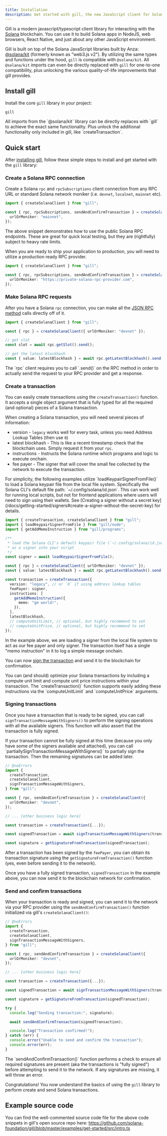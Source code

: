 ```yaml
---
title: Installation
description: Get started with gill, the new JavaScript client for Solana developers.
---
```


Gill is a modern javascript/typescript client library for interacting with the
[Solana](http://solana.com/) blockchain. You can use it to build Solana apps in NodeJS, web
browsers, React Native, and just about any other JavaScript environment.

Gill is built on top of the Solana JavaScript libraries built by Anza:
[@solana/kit](https://github.com/anza-xyz/kit) (formerly known as "web3.js v2"). By utilizing the
same types and functions under the hood, `gill` is compatible with `@solana/kit`. All `@solana/kit`
imports can even be directly replaced with `gill` for one-to-one compatibility, plus unlocking the
various quality-of-life improvements that gill provides.

## Install gill

Install the core `gill` library in your project:

```package-install
gill
```

<Callout title="Coming from Kit?">
  All imports from the `@solana/kit` library can be directly replaces with `gill` to achieve the
  exact same functionality. Plus unlock the additional functionality only included in gill, like
  `createTransaction`.
</Callout>

## Quick start

After [installing gill](#install-gill), follow these simple steps to install and get started with
the `gill` library:

<Steps>

<Step>

### Create a Solana RPC connection

Create a Solana `rpc` and `rpcSubscriptions` client connection from any RPC URL or standard Solana
network moniker (i.e. `devnet`, `localnet`, `mainnet` etc).

```typescript
import { createSolanaClient } from "gill";

const { rpc, rpcSubscriptions, sendAndConfirmTransaction } = createSolanaClient({
  urlOrMoniker: "mainnet",
});
```

The above snippet demonstrates how to use the public Solana RPC endpoints. These are great for quick
local testing, but they are (rightfully) subject to heavy rate limits.

When you are ready to ship your application to production, you will need to utilize a production
ready RPC provider.

```typescript
import { createSolanaClient } from "gill";

const { rpc, rpcSubscriptions, sendAndConfirmTransaction } = createSolanaClient({
  urlOrMoniker: "https://private-solana-rpc-provider.com",
});
```

</Step>

<Step>

### Make Solana RPC requests

After you have a Solana `rpc` connection, you can make all the
[JSON RPC method](https://solana.com/docs/rpc) calls directly off of it.

```typescript
import { createSolanaClient } from "gill";

const { rpc } = createSolanaClient({ urlOrMoniker: "devnet" });

// get slot
const slot = await rpc.getSlot().send();

// get the latest blockhash
const { value: latestBlockhash } = await rpc.getLatestBlockhash().send();
```

<Callout>
  The `rpc` client requires you to call `.send()` on the RPC method in order to actually send the
  request to your RPC provider and get a response.
</Callout>

</Step>

<Step>

### Create a transaction

You can easily create transactions using the `createTransaction()` function. It accepts a single
object argument that is fully typed for all the required (and optional) pieces of a Solana
transaction.

When creating a Solana transaction, you will need several pieces of information:

- version - `legacy` works well for every task, unless you need Address Lookup Tables (then use `0`)
- latest blockhash - This is like a recent timestamp check that the blockchain uses. Simply request
  it from your `rpc`.
- instructions - Instructs the Solana runtime which programs and logic to execute onchain.
- fee payer - The signer that will cover the small fee collected by the network to execute the
  transaction.

<Callout>
  For simplicity, the following examples utilize `loadKeypairSignerFromFile()` to load a Solana
  keypair file from the local file system. Specifically the Solana CLI's default file path:
  `~/.config/solana/id.json`. This can work well for running local scripts, but not for frontend
  applications where users will need to sign using their wallets. See [Creating a signer without a
  secret key](/docs/getting-started/signers#create-a-signer-without-the-secret-key) for details.
</Callout>

```ts twoslash
import { createTransaction, createSolanaClient } from "gill";
import { loadKeypairSignerFromFile } from "gill/node";
import { getAddMemoInstruction } from "gill/programs";

/**
 * load the Solana CLI's default keypair file (`~/.config/solana/id.json`)
 * as a signer into your script
 */
const signer = await loadKeypairSignerFromFile();

const { rpc } = createSolanaClient({ urlOrMoniker: "devnet" });
const { value: latestBlockhash } = await rpc.getLatestBlockhash().send();

const transaction = createTransaction({
  version: "legacy", // or `0` if using address lookup tables
  feePayer: signer,
  instructions: [
    getAddMemoInstruction({
      memo: "gm world!",
    }),
  ],
  latestBlockhash,
  // computeUnitLimit, // optional, but highly recommend to set
  // computeUnitPrice, // optional, but highly recommend to set
});
```

In the example above, we are loading a signer from the local file system to act as our fee payer and
only signer. The transaction itself has a single "memo instruction" in it to log a simple message
onchain.

You can now [sign the transaction](#signing-transactions) and send it to the blockchain for
confirmation.

<Callout title="Optimizing transactions">
  You can (and should) optimize your Solana transactions by including a compute unit limit and
  compute unit price instructions within your transaction. The `createTransaction()` function
  supports easily adding these instructions via the `computeUnitLimit` and `computeUnitPrice`
  arguments.
</Callout>

</Step>

<Step>

### Signing transactions

Once you have a transaction that is ready to be signed, you can call
`signTransactionMessageWithSigners()` to perform the signing operations with all the available
signers. This function will also assert that the transaction is fully signed.

<Callout type="warn">
  If your transaction cannot be fully signed at this time (because you only have some of the signers
  available and attached), you can call `partiallySignTransactionMessageWithSigners()` to partially
  sign the transaction. Then the remaining signatures can be added later.
</Callout>

```ts twoslash
// @noErrors
import {
  createTransaction,
  createSolanaClient,
  signTransactionMessageWithSigners,
} from "gill";

const { rpc, sendAndConfirmTransaction } = createSolanaClient({
  urlOrMoniker: "devnet",
});

// ... [other business logic here]

const transaction = createTransaction({...});

const signedTransaction = await signTransactionMessageWithSigners(transaction);

const signature = getSignatureFromTransaction(signedTransaction);
```

After a transaction has been signed by the `feePayer`, you can obtain its transaction signature
using the `getSignatureFromTransaction()` function (yes, even before sending it to the network).

Once you have a fully signed transaction, `signedTransaction` in the example above, you can now send
it to the blockchain network for confirmation.

</Step>

<Step>

### Send and confirm transactions

When your transaction is ready and signed, you can send it to the network via your RPC provider
using the `sendAndConfirmTransaction()` function initialized via gill's `createSolanaClient()`:

```ts twoslash
// @noErrors
import {
  createTransaction,
  createSolanaClient,
  signTransactionMessageWithSigners,
} from "gill";

const { rpc, sendAndConfirmTransaction } = createSolanaClient({
  urlOrMoniker: "devnet",
});

// ... [other business logic here]

const transaction = createTransaction({...});

const signedTransaction = await signTransactionMessageWithSigners(transaction);

const signature = getSignatureFromTransaction(signedTransaction);

try {
  console.log("Sending transaction:", signature);

  await sendAndConfirmTransaction(signedTransaction);

  console.log("Transaction confirmed!");
} catch (err) {
  console.error("Unable to send and confirm the transaction");
  console.error(err);
}
```

<Callout>
  The `sendAndConfirmTransaction()` function performs a check to ensure all required signatures are
  present (aka the transactions is "fully signed") before attempting to send it to the network. If
  any signatures are missing, it will throw an error.
</Callout>

</Step>

</Steps>

Congratulations! You now understand the basics of using the `gill` library to perform create and
send Solana transactions.

## Example source code

You can find the well-commented source code file for the above code snippets in gill's open source
repo here: https://github.com/solana-foundation/gill/blob/master/examples/get-started/src/intro.ts

